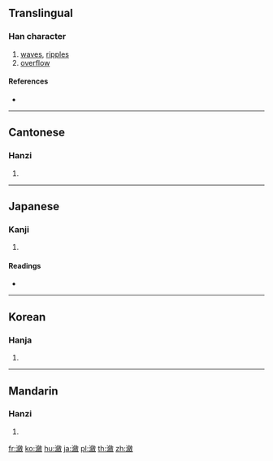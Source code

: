 {{character info/new}}
{{also|潋}}
==Translingual==

===Han character===
{{Han char|rn=85|rad=水|as=17|sn=20|four=38140|canj=EOOK}}

# [[waves]], [[ripples]]
# [[overflow]]

====References====
* {{Han ref|kx=0660.340|dkj=18693|dj=1070.240|hdz=31788.110|uh=7032|ud=28722|bh=C46B|bd=50283}}

----

==Cantonese==

===Hanzi===
{{yue-hanzi|jyut=|y=lim6|sim=潋}}

# {{defn|lang=yue|sort=水17}}

----

==Japanese==

===Kanji===
{{ja-kanji|grade=|rs=水17}}

# {{defn|lang=ja|sort=水17}}

====Readings====
* {{ja-readings|on=[[れん]] (ren)|kun=[[うかぶ]] (ukabu), [[みぎわ]] (migiwa)}}

----

==Korean==

===Hanja===
{{ko-hanja|hangeul=[[렴]]>[[염]]|eumhun=|rv=ryeom>yeom|mr=ryŏm>yŏm|y=lyem>yem}}

# {{defn|lang=ko|sort=水17}}

----

==Mandarin==

===Hanzi===
{{cmn-hanzi|sim=潋|pin=[[liàn]] ([[lian4]])|wg=lien<sup>4</sup>}}

# {{defn|lang=cmn|sort=水17}}

[[fr:瀲]]
[[ko:瀲]]
[[hu:瀲]]
[[ja:瀲]]
[[pl:瀲]]
[[th:瀲]]
[[zh:瀲]]